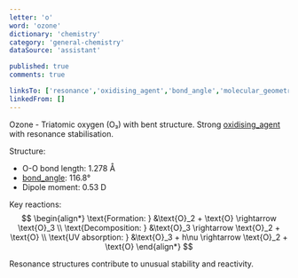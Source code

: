 ```yaml
---
letter: 'o'
word: 'ozone'
dictionary: 'chemistry'
category: 'general-chemistry'
dataSource: 'assistant'

published: true
comments: true

linksTo: ['resonance','oxidising_agent','bond_angle','molecular_geometry']
linkedFrom: []
---
```


<a id="ozone">Ozone</a> - Triatomic oxygen (O₃) with bent structure. Strong [oxidising_agent](#oxidising_agent) with resonance stabilisation.

Structure:
- O-O bond length: 1.278 Å
- [bond_angle](#bond_angle): 116.8°
- Dipole moment: 0.53 D

Key reactions:
$$
\begin{align*}
\text{Formation: } &\text{O}_2 + \text{O} \rightarrow \text{O}_3 \\
\text{Decomposition: } &\text{O}_3 \rightarrow \text{O}_2 + \text{O} \\
\text{UV absorption: } &\text{O}_3 + h\nu \rightarrow \text{O}_2 + \text{O}
\end{align*}
$$

Resonance structures contribute to unusual stability and reactivity.
